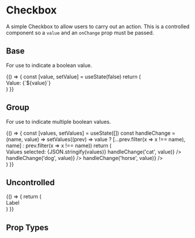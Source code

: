 
<Meta title='Components|Checkbox' component={Checkbox} />

# Checkbox
A simple Checkbox to allow users to carry out an action. This is a controlled component so a `value` and an `onChange` prop must be passed.

## Base
For use to indicate a boolean value.

<Preview>
  <Story name='Base'>
    {() => {
      const [value, setValue] = useState(false)
      return (
        <div>
          <Text>Value: {`${value}`}</Text>
          <Checkbox id={'checkbox'} value={value} onChange={setValue} />
        </div>
      )
    }}
  </Story>
</Preview>

## Group
For use to indicate multiple boolean values.

<Preview>
  <Story name='Group'>
    {() => {
      const [values, setValues] = useState([])
      const handleChange = (name, value) => setValues((prev) => value 
        ? [...prev.filter(x => x !== name), name] 
        : prev.filter(x => x !== name))
      return (
        <div>
          <Text>Values selected: {JSON.stringify(values)}</Text>
          <Checkbox name={'checkbox'} value={values.includes('cat')} onChange={(value) => handleChange('cat', value)} />
          <Checkbox name={'checkbox'} value={values.includes('dog')} onChange={(value) => handleChange('dog', value)} />
          <Checkbox name={'checkbox'} value={values.includes('horse')} onChange={(value) => handleChange('horse', value)} />
        </div>
      )
    }}
  </Story>
</Preview>

## Uncontrolled

<Preview>
  <Story name='Uncontrolled'>
    {() => {
      return (
        <div>
          <Checkbox id={'checkbox'} uncontrolled>Label</Checkbox>
        </div>
      )
    }}
  </Story>
</Preview>

## Prop Types

<Props of={Checkbox} />
